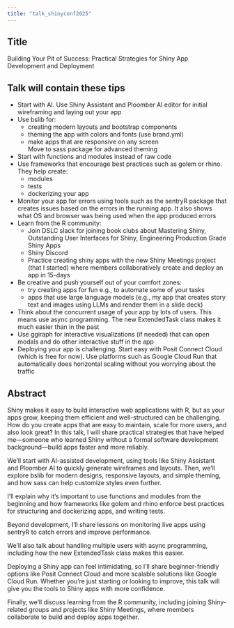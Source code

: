 ```yaml
---
title: "talk_shinyconf2025"
---
```


## Title

Building Your Pit of Success: Practical Strategies for Shiny App Development and Deployment

## Talk will contain these tips

* Start with AI. Use Shiny Assistant and Ploomber AI editor for initial wireframing and laying out your app  
* Use bslib for:  
   - creating modern layouts and bootstrap components
   - theming the app with colors and fonts (use brand.yml)  
   - make apps that are responsive on any screen  
  Move to sass package for advanced theming
* Start with functions and modules instead of raw code   
* Use frameworks that encourage best practices such as golem or rhino. They help create:  
  - modules    
  - tests   
  - dockerizing your app
* Monitor your app for errors using tools such as the sentryR package that creates issues based on the errors in the running app. It also shows what OS and browser was being used when the app produced errors  
* Learn from the R community:  
  - Join DSLC slack for joining book clubs about Mastering Shiny, Outstanding User Interfaces for Shiny, Engineering Production Grade Shiny Apps  
  - Shiny Discord
  - Practice creating shiny apps with the new Shiny Meetings project (that I started) where members collaboratively create and deploy an app in 15-days  
* Be creative and push yourself out of your comfort zones:  
  - try creating apps for fun e.g., to automate some of your tasks   
  - apps that use large language models (e.g., my app that creates story text and images using LLMs and render them in a slide deck)  
* Think about the concurrent usage of your app by lots of users. This means use async programming. The new ExtendedTask class makes it much easier than in the past  
* Use ggiraph for interactive visualizations (if needed) that can open modals and do other interactive stuff in the app  
* Deploying your app is challenging. Start easy with Posit Connect Cloud (which is free for now). Use platforms such as Google Cloud Run that automatically does horizontal scaling without you worrying about the traffic



## Abstract

Shiny makes it easy to build interactive web applications with R, but as your apps grow, keeping them efficient and well-structured can be challenging. How do you create apps that are easy to maintain, scale for more users, and also look great? In this talk, I will share practical strategies that have helped me—someone who learned Shiny without a formal software development background—build apps faster and more reliably.


We’ll start with AI-assisted development, using tools like Shiny Assistant and Ploomber AI to quickly generate wireframes and layouts. Then, we’ll explore bslib for modern designs, responsive layouts, and simple theming, and how sass can help customize styles even further. 

I’ll explain why it’s important to use functions and modules from the beginning and how frameworks like golem and rhino enforce best practices for structuring and dockerizing apps, and writing tests.


Beyond development, I’ll share lessons on monitoring live apps using sentryR to catch errors and improve performance. 

We’ll also talk about handling multiple users with async programming, including how the new ExtendedTask class makes this easier. 

Deploying a Shiny app can feel intimidating, so I’ll share beginner-friendly options like Posit Connect Cloud and more scalable solutions like Google Cloud Run. Whether you're just starting or looking to improve, this talk will give you the tools to Shiny apps with more confidence.

Finally, we’ll discuss learning from the R community, including joining Shiny-related groups and projects like Shiny Meetings, where members collaborate to build and deploy apps together.




